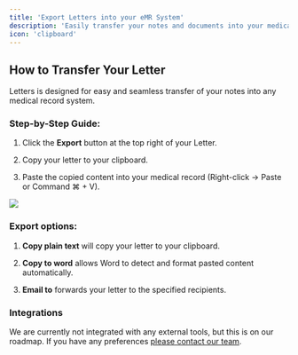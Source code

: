 ```yaml
---
title: 'Export Letters into your eMR System'  
description: 'Easily transfer your notes and documents into your medical record system'  
icon: 'clipboard'  
---
```


## How to Transfer Your Letter

Letters is designed for easy and seamless transfer of your notes into any medical record system.

### Step-by-Step Guide:

1. Click the **Export** button at the top right of your Letter.

2. Copy your letter to your clipboard.

3. Paste the copied content into your medical record (Right-click → Paste or Command ⌘ + V).

<Frame>
  <img src="/images/export.jpg" />
</Frame>

### Export options:&#x20;

1. **Copy plain text** will copy your letter to your clipboard.

2. **Copy to word** allows Word to detect and format pasted content automatically.&#x20;

3. **Email to** forwards your letter to the specified recipients. &#x20;

### Integrations

We are currently not integrated with any external tools, but this is on our roadmap. If you have any preferences [please contact our team](mailto:support@letters.app).